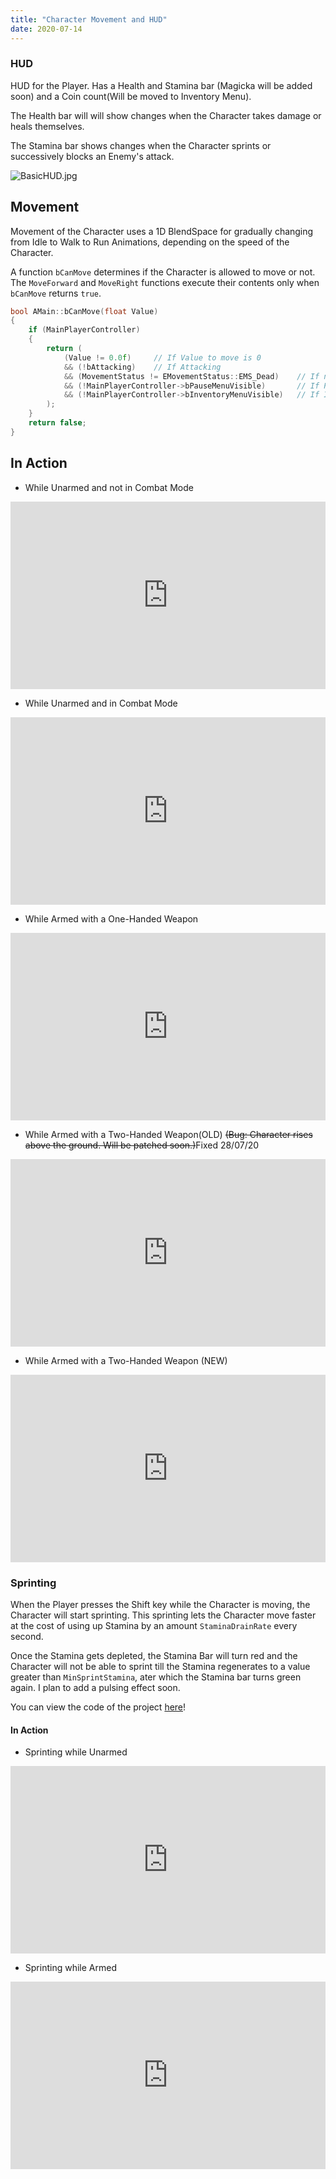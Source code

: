 ---
title: "Character Movement and HUD"
date: 2020-07-14
---



### HUD
HUD for the Player. Has a Health and Stamina bar (Magicka will be added soon) and a Coin count(Will be moved to Inventory Menu).

The Health bar will will show changes when the Character takes damage or heals themselves.

The Stamina bar shows changes when the Character sprints or successively blocks an Enemy's attack.

![BasicHUD.jpg](BasicHUD.jpg)

<!-- <blockquote class="imgur-embed-pub" lang="en" data-id="SFPNkGe"><a href="https://imgur.com/SFPNkGe">View post on imgur.com</a></blockquote><script async src="//s.imgur.com/min/embed.js" charset="utf-8"></script> -->

## Movement

Movement of the Character uses a 1D BlendSpace for gradually changing from Idle to Walk to Run Animations, 
    depending on the speed of the Character.

A function `bCanMove` determines if the Character is allowed to move or not. The `MoveForward` and `MoveRight` functions execute
their contents only when `bCanMove` returns `true`.

```cpp 
bool AMain::bCanMove(float Value)
{
	if (MainPlayerController)
	{
		return (
			(Value != 0.0f)		// If Value to move is 0
			&& (!bAttacking)	// If Attacking
			&& (MovementStatus != EMovementStatus::EMS_Dead)	// If not Dead
			&& (!MainPlayerController->bPauseMenuVisible)		// If Pause Menu Visible
			&& (!MainPlayerController->bInventoryMenuVisible)	// If Inventory Menu Visible
		);
	}
	return false;
}
```

## In Action 

- While Unarmed and not in Combat Mode
<iframe src="https://www.youtube.com/embed/vVXSP_3Dkjk" width="100%" height="300px" frameborder="0"> </iframe> 

- While Unarmed and in Combat Mode
<iframe src="https://www.youtube.com/embed/DEbCmu_ghQM" width="100%" height="300px" frameborder="0"> </iframe> 

- While Armed with a One-Handed Weapon
<iframe src="https://www.youtube.com/embed/pOGELCzg5UA" width="100%" height="300px" frameborder="0"> </iframe> 

- While Armed with a Two-Handed Weapon(OLD) ~~(Bug: Character rises above the ground. Will be patched soon.)~~Fixed 28/07/20
<iframe src="https://www.youtube.com/embed/jpWaXgGB_vg" width="100%" height="300px" frameborder="0"> </iframe> 

- While Armed with a Two-Handed Weapon (NEW)
<iframe src="https://www.youtube.com/embed/jpWaXgGB_vg" width="100%" height="300px" frameborder="0"> </iframe> 


### Sprinting

When the Player presses the Shift key while the Character is moving, the Character will start sprinting. This sprinting 
lets the Character move faster at the cost of using up Stamina by an amount `StaminaDrainRate` every second. 

Once the Stamina gets depleted, the Stamina Bar will turn red and the Character will not be able to sprint till the Stamina regenerates to a value greater than
`MinSprintStamina`, ater which the Stamina bar turns green again. I plan to add a pulsing effect soon.

You can view the code of the project [here](https://github.com/1Gokul/MedievalCombatProject)!

#### In Action

- Sprinting while Unarmed
<iframe src="https://www.youtube.com/embed/P1oTZ67NyiY" width="100%" height="300px" frameborder="0"> </iframe> 

- Sprinting while Armed
<iframe src="https://www.youtube.com/embed/gPQChIK7Wo0" width="100%" height="300px" frameborder="0"> </iframe> 

